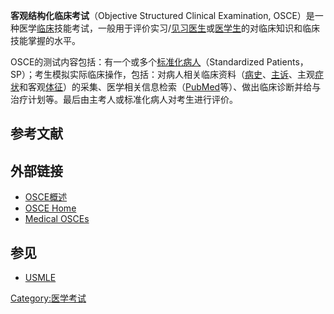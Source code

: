 {{expand|time=2010-07-22T04:36:46+00:00}}
{{nofootnotes|time=2010-07-22T04:36:46+00:00}}

'''客观结构化临床考试'''（Objective Structured Clinical Examination, OSCE）是一种医学[[临床|临床]]技能考试，一般用于评价实习/[[见习医生|见习医生]]或[[医学生|医学生]]的对临床知识和临床技能掌握的水平。 

OSCE的测试内容包括：有一个或多个[[标准化病人|标准化病人]]（Standardized Patients，SP）；考生模拟实际临床操作，包括：对病人相关临床资料（[[病史|病史]]、[[主诉|主诉]]、主观[[症状|症状]]和客观[[体征|体征]]）的采集、医学相关信息检索（[[PubMed|PubMed]]等）、做出临床诊断并给与治疗计划等。最后由主考人或标准化病人对考生进行评价。

==参考文献==
{{Reflist}}

==外部链接==
*[http://www1.sxmu.edu.cn/jingpin/lcjn2/News_View.asp?lm=80&lm2=208&lm_t=&NewsID=960 OSCE概述]{{dead link|date=2017年12月 |bot=InternetArchiveBot |fix-attempted=yes }}
*[http://www.oscehome.com/ OSCE Home]{{Wayback|url=http://www.oscehome.com/ |date=20100728232112 }}
*[http://www.osceskills.com/ Medical OSCEs]{{Wayback|url=http://www.osceskills.com/ |date=20100306185034 }}

==参见==
*[[美国医师执照考试|USMLE]]

[[Category:医学考试|Category:医学考试]]
